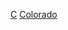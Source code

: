 {{United States topic|prefix=:Category:各世紀}}
[[Category:科羅拉多州各時期歷史|C]]
[[Category:各世紀美国各州|Colorado]]